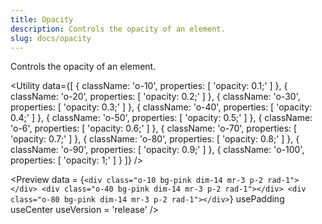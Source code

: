```yaml
---
title: Opacity
description: Controls the opacity of an element.
slug: docs/opacity
---
```


Controls the opacity of an element.

<Utility
  data={[
    {
      className: 'o-10',
      properties: [
        'opacity: 0.1;'
      ]
    },
    {
      className: 'o-20',
      properties: [
        'opacity: 0.2;'
      ]
    },
    {
      className: 'o-30',
      properties: [
        'opacity: 0.3;'
      ]
    },
    {
      className: 'o-40',
      properties: [
        'opacity: 0.4;'
      ]
    },
    {
      className: 'o-50',
      properties: [
        'opacity: 0.5;'
      ]
    },
    {
      className: 'o-6',
      properties: [
        'opacity: 0.6;'
      ]
    },
    {
      className: 'o-70',
      properties: [
        'opacity: 0.7;'
      ]
    },
    {
      className: 'o-80',
      properties: [
        'opacity: 0.8;'
      ]
    },
    {
      className: 'o-90',
      properties: [
        'opacity: 0.9;'
      ]
    },
    {
      className: 'o-100',
      properties: [
        'opacity: 1;'
      ]
    }
  ]}
/>

<Preview
  data = {`<div class="o-10 bg-pink dim-14 mr-3 p-2 rad-1"></div>
    <div class="o-40 bg-pink dim-14 mr-3 p-2 rad-1"></div>
    <div class="o-80 bg-pink dim-14 mr-3 p-2 rad-1"></div>`}
  usePadding
  useCenter
  useVersion = 'release'
/>